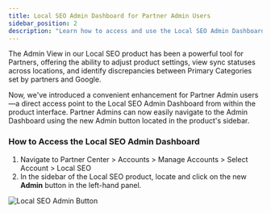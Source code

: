 ```yaml
---
title: Local SEO Admin Dashboard for Partner Admin Users
sidebar_position: 2
description: "Learn how to access and use the Local SEO Admin Dashboard for Partner Admin Users"
---
```


The Admin View in our Local SEO product has been a powerful tool for Partners, offering the ability to adjust product settings, view sync statuses across locations, and identify discrepancies between Primary Categories set by partners and Google.

Now, we've introduced a convenient enhancement for Partner Admin users—a direct access point to the Local SEO Admin Dashboard from within the product interface. Partner Admins can now easily navigate to the Admin Dashboard using the new Admin button located in the product's sidebar.

### **How to Access the Local SEO Admin Dashboard**

1. Navigate to Partner Center > Accounts > Manage Accounts > Select Account > Local SEO
2. In the sidebar of the Local SEO product, locate and click on the new **Admin** button in the left-hand panel.

![Local SEO Admin Button](./img/local-seo-admin-button.jpg)